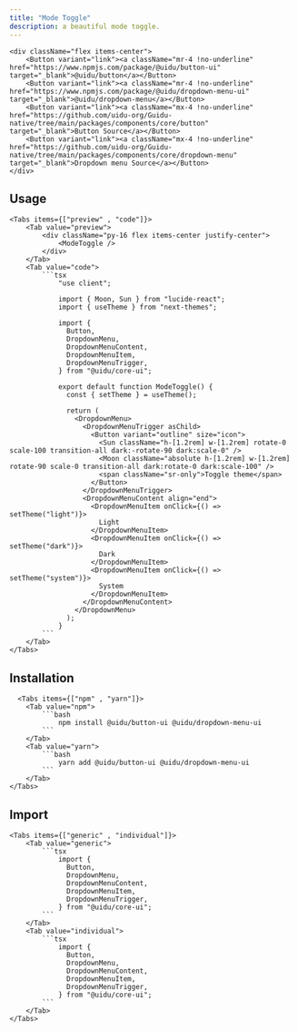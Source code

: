 ```yaml
---
title: "Mode Toggle"
description: a beautiful mode toggle.
---
```



    <div className="flex items-center">
        <Button variant="link"><a className="mr-4 !no-underline" href="https://www.npmjs.com/package/@uidu/button-ui" target="_blank">@uidu/button</a></Button>
        <Button variant="link"><a className="mr-4 !no-underline" href="https://www.npmjs.com/package/@uidu/dropdown-menu-ui" target="_blank">@uidu/dropdown-menu</a></Button>
        <Button variant="link"><a className="mx-4 !no-underline"  href="https://github.com/uidu-org/Guidu-native/tree/main/packages/components/core/button" target="_blank">Button Source</a></Button>
        <Button variant="link"><a className="mx-4 !no-underline"  href="https://github.com/uidu-org/Guidu-native/tree/main/packages/components/core/dropdown-menu" target="_blank">Dropdown menu Source</a></Button>
    </div>

## Usage 

    <Tabs items={["preview" , "code"]}>
        <Tab value="preview">
            <div className="py-16 flex items-center justify-center">
                <ModeToggle />
            </div>
        </Tab>
        <Tab value="code">
            ```tsx 
                "use client";

                import { Moon, Sun } from "lucide-react";
                import { useTheme } from "next-themes";

                import {
                  Button,
                  DropdownMenu,
                  DropdownMenuContent,
                  DropdownMenuItem,
                  DropdownMenuTrigger,
                } from "@uidu/core-ui";

                export default function ModeToggle() {
                  const { setTheme } = useTheme();

                  return (
                    <DropdownMenu>
                      <DropdownMenuTrigger asChild>
                        <Button variant="outline" size="icon">
                          <Sun className="h-[1.2rem] w-[1.2rem] rotate-0 scale-100 transition-all dark:-rotate-90 dark:scale-0" />
                          <Moon className="absolute h-[1.2rem] w-[1.2rem] rotate-90 scale-0 transition-all dark:rotate-0 dark:scale-100" />
                          <span className="sr-only">Toggle theme</span>
                        </Button>
                      </DropdownMenuTrigger>
                      <DropdownMenuContent align="end">
                        <DropdownMenuItem onClick={() => setTheme("light")}>
                          Light
                        </DropdownMenuItem>
                        <DropdownMenuItem onClick={() => setTheme("dark")}>
                          Dark
                        </DropdownMenuItem>
                        <DropdownMenuItem onClick={() => setTheme("system")}>
                          System
                        </DropdownMenuItem>
                      </DropdownMenuContent>
                    </DropdownMenu>
                  );
                }
            ```
        </Tab>
    </Tabs>

## Installation 

      <Tabs items={["npm" , "yarn"]}>
        <Tab value="npm">
            ```bash
                npm install @uidu/button-ui @uidu/dropdown-menu-ui
            ```
        </Tab>
        <Tab value="yarn">
            ```bash
                yarn add @uidu/button-ui @uidu/dropdown-menu-ui
            ```
        </Tab>
    </Tabs>

## Import 
    <Tabs items={["generic" , "individual"]}>
        <Tab value="generic">
            ```tsx
                import {
                  Button,
                  DropdownMenu,
                  DropdownMenuContent,
                  DropdownMenuItem,
                  DropdownMenuTrigger,
                } from "@uidu/core-ui";
            ```
        </Tab>
        <Tab value="individual">
            ```tsx
                import {
                  Button,
                  DropdownMenu,
                  DropdownMenuContent,
                  DropdownMenuItem,
                  DropdownMenuTrigger,
                } from "@uidu/core-ui";
            ```
        </Tab>
    </Tabs>


